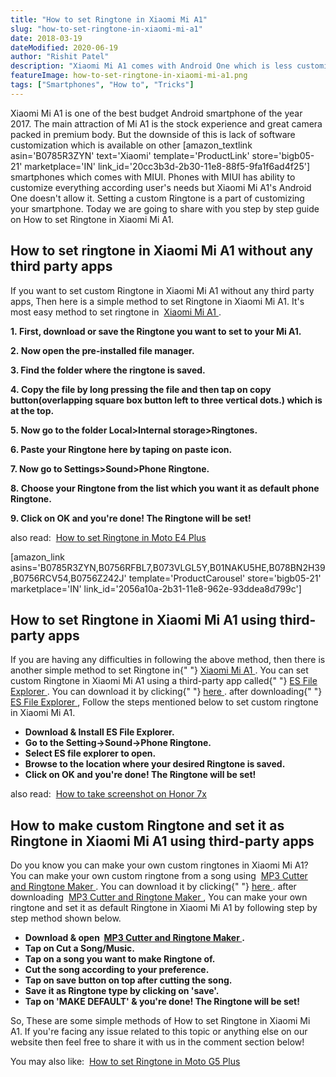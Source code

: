 ```yaml
---
title: "How to set Ringtone in Xiaomi Mi A1"
slug: "how-to-set-ringtone-in-xiaomi-mi-a1"
date: 2018-03-19
dateModified: 2020-06-19
author: "Rishit Patel"
description: "Xiaomi Mi A1 comes with Android One which is less customizable. Here is a much needed step by step guide on How to set Ringtone in Xiaomi Mi A1."
featureImage: how-to-set-ringtone-in-xiaomi-mi-a1.png
tags: ["Smartphones", "How to", "Tricks"]
---
```


<p>
  Xiaomi Mi A1 is one of the best budget Android smartphone of the year 2017.
  The main attraction of Mi A1 is the stock experience and great camera packed
  in premium body. But the downside of this is lack of software customization
  which is available on other [amazon_textlink asin='B0785R3ZYN' text='Xiaomi'
  template='ProductLink' store='bigb05-21' marketplace='IN'
  link_id='20cc3b3d-2b30-11e8-88f5-9fa1f6ad4f25'] smartphones which comes with
  MIUI. Phones with MIUI has ability to customize everything according user's
  needs but Xiaomi Mi A1's Android One doesn't allow it. Setting a custom
  Ringtone is a part of customizing your smartphone. Today we are going to share
  with you step by step guide on How to set Ringtone in Xiaomi Mi A1.
</p>
<h2>How to set ringtone in Xiaomi Mi A1 without any third party apps</h2>
<p>
  If you want to set custom Ringtone in Xiaomi Mi A1 without any third party
  apps, Then here is a simple method to set Ringtone in Xiaomi Mi A1. It's most
  easy method to set ringtone in 
  <a href="http://amzn.to/2ItKNCO" target="_blank" rel="noopener noreferrer">
    Xiaomi Mi A1
  </a>
  .
</p>
<p>
  <strong>
    1. First, download or save the Ringtone you want to set to your Mi A1.
  </strong>
</p>
<p>
  <strong>2. Now open the pre-installed file manager.</strong>
</p>
<p>
  <strong>3. Find the folder where the ringtone is saved.</strong>
</p>
<p>
  <strong>
    4. Copy the file by long pressing the file and then tap on copy
    button(overlapping square box button left to three vertical dots.) which is
    at the top. 
  </strong>
</p>
<p>
  <strong>
    5. Now go to the folder Local&gt;Internal storage&gt;Ringtones.
  </strong>
</p>
<p>
  <strong>6. Paste your Ringtone here by taping on paste icon.</strong>
</p>
<p>
  <strong>7. Now go to Settings&gt;Sound&gt;Phone Ringtone.</strong>
</p>
<p>
  <strong>
    8. Choose your Ringtone from the list which you want it as default phone
    Ringtone.
  </strong>
</p>
<p>
  <strong>9. Click on OK and you're done! The Ringtone will be set!</strong>
</p>
<p>
  also read: 
  <a
    href="https://rishitpatel.com/how-to-set-ringtone-in-moto-e4-plus/"
    target="_blank"
    rel="noopener noreferrer"
  >
    How to set Ringtone in Moto E4 Plus
  </a>
</p>
<p>
  [amazon_link
  asins='B0785R3ZYN,B0756RFBL7,B073VLGL5Y,B01NAKU5HE,B078BN2H39,B0756RCV54,B0756Z242J'
  template='ProductCarousel' store='bigb05-21' marketplace='IN'
  link_id='2056a10a-2b31-11e8-962e-93ddea8d799c']
</p>
<h2>How to set Ringtone in Xiaomi Mi A1 using third-party apps</h2>
<p>
  If you are having any difficulties in following the above method, then there
  is another simple method to set Ringtone in{" "}
  <a href="http://amzn.to/2ItKNCO" target="_blank" rel="noopener noreferrer">
    Xiaomi Mi A1
  </a>
  . You can set custom Ringtone in Xiaomi Mi A1 using a third-party app called{" "}
  <a href="https://goo.gl/N3RA8g" target="_blank" rel="noopener noreferrer">
    ES File Explorer
  </a>
  . You can download it by clicking{" "}
  <a href="https://goo.gl/N3RA8g" target="_blank" rel="noopener noreferrer">
    here
  </a>
  . after downloading{" "}
  <a href="https://goo.gl/N3RA8g" target="_blank" rel="noopener noreferrer">
    ES File Explorer
  </a>
  , Follow the steps mentioned below to set custom ringtone in Xiaomi Mi A1.
</p>
<ul>
  <li>
    <strong>Download &amp; Install ES File Explorer.</strong>
  </li>
  <li>
    <strong>Go to the Setting-&gt;Sound-&gt;Phone Ringtone.</strong>
  </li>
  <li>
    <strong>Select ES file explorer to open.</strong>
  </li>
  <li>
    <strong>
      Browse to the location where your desired Ringtone is saved.
    </strong>
  </li>
  <li>
    <strong>Click on OK and you're done! The Ringtone will be set!</strong>
  </li>
</ul>
<p>
  also read: 
  <a
    title="How to take screenshot on Honor 7x"
    href="https://rishitpatel.com/how-to-take-screenshot-on-honor-7x/"
    target="_blank"
    rel="bookmark noopener noreferrer"
  >
    How to take screenshot on Honor 7x
  </a>
</p>

<h2>
  How to make custom Ringtone and set it as Ringtone in Xiaomi Mi A1 using
  third-party apps
</h2>
<p>
  Do you know you can make your own custom ringtones in Xiaomi Mi A1? You can
  make your own custom ringtone from a song using 
  <a
    href="https://play.google.com/store/apps/details?id=com.atomic.apps.ringtone.cutter&amp;hl=en"
    target="_blank"
    rel="noopener noreferrer"
  >
    MP3 Cutter and Ringtone Maker
  </a>
  . You can download it by clicking{" "}
  <a
    href="https://play.google.com/store/apps/details?id=com.atomic.apps.ringtone.cutter&amp;hl=en"
    target="_blank"
    rel="noopener noreferrer"
  >
    here
  </a>
  . after downloading 
  <a
    href="https://play.google.com/store/apps/details?id=com.atomic.apps.ringtone.cutter&amp;hl=en"
    target="_blank"
    rel="noopener noreferrer"
  >
    MP3 Cutter and Ringtone Maker
  </a>
  , You can make your own ringtone and set it as default Ringtone in Xiaomi Mi
  A1 by following step by step method shown below.
</p>
<ul>
  <li>
    <strong>
      Download &amp; open 
      <a
        href="https://play.google.com/store/apps/details?id=com.atomic.apps.ringtone.cutter&amp;hl=en"
        target="_blank"
        rel="noopener noreferrer"
      >
        MP3 Cutter and Ringtone Maker
      </a>
      .
    </strong>
  </li>
  <li>
    <strong>Tap on Cut a Song/Music.</strong>
  </li>
  <li>
    <strong>Tap on a song you want to make Ringtone of.</strong>
  </li>
  <li>
    <strong>Cut the song according to your preference.</strong>
  </li>
  <li>
    <strong>Tap on save button on top after cutting the song.</strong>
  </li>
  <li>
    <strong>Save it as Ringtone type by clicking on 'save'.</strong>
  </li>
  <li>
    <strong>
      Tap on 'MAKE DEFAULT' &amp; you're done! The Ringtone will be set!
    </strong>
  </li>
</ul>
<p>
  So, These are some simple methods of How to set Ringtone in Xiaomi Mi A1. If
  you're facing any issue related to this topic or anything else on our website
  then feel free to share it with us in the comment section below!
</p>
<p class="entry-title td-module-title">
  You may also like: 
  <a
    title="How to set Ringtone in Moto G5 Plus"
    href="https://rishitpatel.com/how-to-set-ringtone-in-moto-g5-plus/"
    target="_blank"
    rel="bookmark noopener noreferrer"
  >
    How to set Ringtone in Moto G5 Plus
  </a>
</p>
